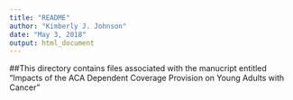 ```yaml
---
title: "README"
author: "Kimberly J. Johnson"
date: "May 3, 2018"
output: html_document
---
```

##This directory contains files associated with the manucript entitled "Impacts of the ACA Dependent Coverage Provision on Young Adults with Cancer"
